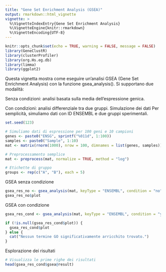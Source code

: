 ---
title: "Gene Set Enrichment Analysis (GSEA)"
output: rmarkdown::html_vignette
vignette: >
  %\VignetteIndexEntry{Gene Set Enrichment Analysis}
  %\VignetteEngine{knitr::rmarkdown}
  %\VignetteEncoding{UTF-8}
---

```{r setup, include=FALSE}
knitr::opts_chunk$set(echo = TRUE, warning = FALSE, message = FALSE)
library(GeneClustR)
library(clusterProfiler)
library(org.Hs.eg.db)
library(limma)
library(ggplot2)
```
Questa vignetta mostra come eseguire un'analisi GSEA (Gene Set Enrichment Analysis) con la funzione gsea_analysis(). Si supportano due modalità:

Senza condizioni: analisi basata sulla media dell'espressione genica.

Con condizioni: analisi differenziale tra due gruppi.
Simulazione dei dati
Per semplicità, simuliamo dati con ID ENSEMBL e due gruppi sperimentali.
```{r}
set.seed(123)

# Simuliamo dati di espressione per 100 geni e 10 campioni
genes <- paste0("ENSG", sprintf("%011d", 1:100))
samples <- paste0("Sample", 1:10)
mat <- matrix(rnorm(1000), nrow = 100, dimnames = list(genes, samples))

# Preprocessamento semplice
mat <- preprocess(mat, normalize = TRUE, method = "log")

# Etichette di gruppo
groups <- rep(c("A", "B"), each = 5)
```

GSEA senza condizione

```{r}
gsea_res_no <- gsea_analysis(mat, keyType = "ENSEMBL", condition = "no")
gsea_res_no$plot

```

GSEA con condizione

```{r}
gsea_res_cond <- gsea_analysis(mat, keyType = "ENSEMBL", condition = "yes", groups = groups)

if (!is.null(gsea_res_cond$plot)) {
  gsea_res_cond$plot
} else {
  cat("Nessun termine GO significativamente arricchito trovato.")
}

```

Esplorazione dei risultati

```{r}
# Visualizza le prime righe dei risultati
head(gsea_res_cond$gsea@result)

```


